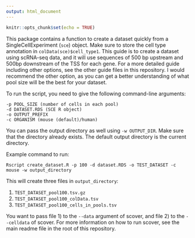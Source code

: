 ```yaml
---
output: html_document
---
```


```r
knitr::opts_chunk$set(echo = TRUE)
```

This package contains a function to create a dataset quickly from a 
SingleCellExperiment (`sce`) object. Make sure to store the cell type annotation 
in `colData(sce)$cell_type1`. This guide is to create a dataset using scRNA-seq
data, and it will use sequences of 500 bp upstream and 500bp downstream of the 
TSS for each gene. 
For a more detailed guide including other options, see the other guide files in 
this repository. I would recommend the other option, as you can get a better understanding of what
pool size will be the best for your dataset. 

To run the script, you need to give the following command-line arguments:
```
-p POOL_SIZE (number of cells in each pool)
-d DATASET.RDS (SCE R object)
-o OUTPUT_PREFIX 
-c ORGANISM (mouse (default)/human)
```

You can pass the output directory as well using `-w OUTPUT_DIR`. Make sure that
the directory already exists. The default output directory is the current 
directory.

Example command to run:
```
Rscript create_dataset.R -p 100 -d dataset.RDS -o TEST_DATASET -c mouse -w output_directory
```

This will create three files in `output_directory`:

1. `TEST_DATASET_pool100.tsv.gz`
2. `TEST_DATASET_pool100_colData.tsv`
3. `TEST_DATASET_pool100_cells_in_pools.tsv`

You want to pass file 1) to the `--data` argument of scover, and file 2) to the 
`--celldata` of scover. For more information on how to run scover, see the main
readme file in the root of this repository. 
